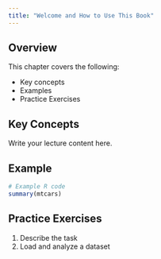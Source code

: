 ```yaml
---
title: "Welcome and How to Use This Book"
---
```


## Overview

This chapter covers the following:

- Key concepts
- Examples
- Practice Exercises

## Key Concepts

Write your lecture content here.

## Example

```r
# Example R code
summary(mtcars)
```

## Practice Exercises

1. Describe the task
2. Load and analyze a dataset
